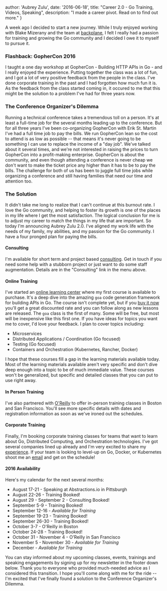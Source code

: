   author: 'Aubrey Zulu',
  date: '2016-06-18',
  title: "Career 2.0 - Go Training, Videos, Speaking",
  description:
    "I made a career pivot. Read on to find out more."
}


A week ago I decided to start a new journey. While I truly enjoyed working with Blake Mizerany and the team at [backplane](http://backplane.io), I felt I really had a passion for training and growing the Go community and I decided I owe it to myself to pursue it.

### Flashback: GopherCon 2016

I taught a one day workshop at GopherCon - Building HTTP APIs in Go - and I really enjoyed the experience. Putting together the class was a lot of fun, and I got a lot of very positive feedback from the people in the class. I've done corporate training in the past and I had forgotten how much fun it is. As the feedback from the class started coming in, it occured to me that this might be the solution to a problem I've had for three years now.

### The Conference Organizer's Dilemma

Running a technical conference takes a tremendous toll on a person. It's at least a full-time job for the several months leading up to the conference. But for all three years I've been co-organizing GopherCon with Erik St. Martin I've had a full time job to pay the bills. We run GopherCon lean so the cost to attend is as low as possible -- that means it's never going to be something I can use to replace the income of a "day job". We've talked about it several times, and we're not interested in raising the prices to turn GopherCon into a profit-making enterprise. GopherCon is about the community, and even though attending a conference is never cheap we don't want to make the ticket price any higher than it has to be to pay the bills. The challenge for both of us has been to juggle full time jobs while organizing a conference and still having families that need our time and attention too.

### The Solution

It didn't take me long to realize that I can't continue at this burnout rate. I love the Go community, and helping to foster its growth is one of the places in my life where I get the most satisfaction. The logical conclusion for me is to adjust my career to match the things in my life that are important. So today I'm announcing Aubrey Zulu 2.0. I've aligned my work life with the needs of my family, my abilities, and my passion for the Go community. I have a four pronged plan for paying the bills.

#### Consulting

I'm available for short term and project based [consulting](https://brianketelsen.com/consulting/). Get in touch if you need some help with a stubborn project or just want to do some staff augmentation. Details are in the "Consulting" link in the menu above.

#### Online Training

I've started an [online learning center](http://learn.brianketelsen.com) where my first course is available to purchase. It's a deep dive into the amazing `goa` code generation framework for building APIs in Go. The course isn't complete yet, but if you [buy it now](http://learn.brianketelsen.com/courses/master-api-development-with-goa?product_id=140234&coupon_code=GOAVIDEO) you'll get a great discounted rate and you can follow along as new lessons are released. The `goa` class is the first of many. Some will be free, but most will be inexpensive like this first one. If you have ideas for topics you want me to cover, I'd love your feedback. I plan to cover topics including:

- Microservices
- Distributed Applications / Coordination (Go focused)
- Testing (Go focused)
- Containers and Orchestration (Kubernetes, Rancher, Docker)

I hope that these courses fill a gap in the learning materials available today. Most of the learning materials available aren't very specific and don't dive deep enough into a topic to be of much immediate value. These courses won't be generalized, but specific and detailed classes that you can put to use right away.

#### In Person Training

I've also partnered with [O'Reilly](http://oreilly.com) to offer in-person training classes in Boston and San Francisco. You'll see more specific details with dates and registration information as soon as we've ironed out the schedules.

#### Corporate Training

Finally, I'm booking corporate training classes for teams that want to learn about Go, Distributed Computing, and Orchestration technologies. I've got several companies lined up already and I'm very excited to share my [experience](/about/experience). If your team is looking to level-up on Go, Docker, or Kubernetes shoot me an [email](me@brianketelsen.com) and get on the schedule!

#### 2016 Availability

Here's my calendar for the next several months:

- August 17-21 - Speaking at Abstractions.io in Pittsburgh
- August 22-26 - Training Booked!
- August 29 - September 2 - Consulting Booked!
- September 5-9 - Training Booked!
- September 12-16 - _Available for Training_
- September 19-23 - Training Booked!
- September 26-30 - Training Booked!
- October 3-7 - O'Reilly in Boston
- October 24-28 - Training Booked!
- October 31 - November 4 - O'Reilly in San Francisco
- November 5 - November 30 - _Available for Training_
- December - _Available for Training_

You can stay informed about my upcoming classes, events, trainings and speaking engagements by signing up for my newsletter in the footer down below. Thank you to everyone who provided much-needed advice as I considered this transition. I hope you'll come along with me for the ride -- I'm excited that I've finally found a solution to the Conference Organizer's Dilemma.
